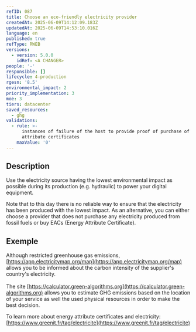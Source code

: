 ```yaml
---
refID: 087
title: Choose an eco-friendly electricity provider
createdAt: 2025-06-09T14:12:09.183Z
updatedAt: 2025-06-09T14:53:10.016Z
language: en
published: true
refType: RWEB
versions:
  - version: 5.0.0
    idRef: <A CHANGER>
people: '-'
responsible: []
lifecycle: 4-production
rgesn: '8.5'
environmental_impact: 2
priority_implementation: 3
moe: 3
tiers: datacenter
saved_resources:
  - ghg
validations:
  - rule: >-
      instances of failure of the host to provide proof of purchase of energy
      attribute certificates
    maxValue: '0'
---
```


## Description

Use the electricity source having the lowest environmental impact as possible during its production (e.g. hydraulic) to power your digital equipment.

Note that to this day there is no reliable way to ensure that the electricity has been produced with the lowest impact.
As an alternative, you can either choose a provider that does not purchase any electricity produced from fossil fuels or buy EACs (Energy Attribute Certificate).

## Exemple

Although restricted  greenhouse gas emissions, [https://app.electricitymap.org/map](https://app.electricitymap.org/map) allows you to be informed about the carbon intensity of the supplier's country's electricity.\
\
The site [https://calculator.green-algorithms.org](https://calculator.green-algorithms.org) allows you to estimate GHG emissions based on the location of your service as well the used physical resources in order to make the best decision.

To learn more about energy attribute certificates and electricity:
[https://www.greenit.fr/tag/electricite](https://www.greenit.fr/tag/electricite)
